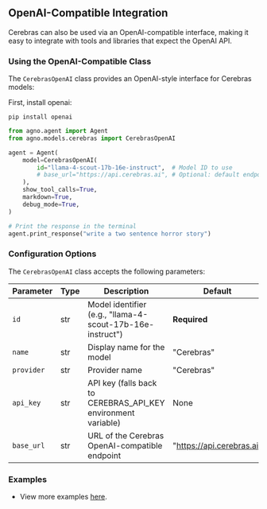 ## OpenAI-Compatible Integration

Cerebras can also be used via an OpenAI-compatible interface, making it easy to integrate with tools and libraries that expect the OpenAI API.

### Using the OpenAI-Compatible Class

The `CerebrasOpenAI` class provides an OpenAI-style interface for Cerebras models:

First, install openai:

```shell
pip install openai
```


```python
from agno.agent import Agent
from agno.models.cerebras import CerebrasOpenAI

agent = Agent(
    model=CerebrasOpenAI(
        id="llama-4-scout-17b-16e-instruct",  # Model ID to use
        # base_url="https://api.cerebras.ai", # Optional: default endpoint for Cerebras
    ),
    show_tool_calls=True,
    markdown=True,
    debug_mode=True,
)

# Print the response in the terminal
agent.print_response("write a two sentence horror story")
```

### Configuration Options

The `CerebrasOpenAI` class accepts the following parameters:

| Parameter   | Type         | Description                                                    | Default                        |
| ----------- | ------------ | -------------------------------------------------------------- | ------------------------------ |
| `id`        | str          | Model identifier (e.g., "llama-4-scout-17b-16e-instruct")      | **Required**                   |
| `name`      | str          | Display name for the model                                     | "Cerebras"                     |
| `provider`  | str          | Provider name                                                  | "Cerebras"                     |
| `api_key`   | str          | API key (falls back to CEREBRAS_API_KEY environment variable)  | None                           |
| `base_url`  | str          | URL of the Cerebras OpenAI-compatible endpoint                 | "https://api.cerebras.ai"      |

### Examples
- View more examples [here](../examples/models/cerebras_openai). 